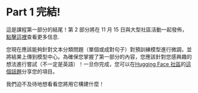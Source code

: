 # Part 1 完結!

<CourseFloatingBanner
    chapter={4}
    classNames="absolute z-10 right-0 top-0"
/>

這是課程第一部分的結尾！第 2 部分將在 11 月 15 日與大型社區活動一起發佈，[點擊這裡](https://huggingface.co/blog/course-launch-event)查看更多信息.

您現在應該能夠針對文本分類問題（單個或成對句子）對預訓練模型進行微調，並將結果上傳到模型中心。為確保您掌握了第一部分的內容，您應該針對您感興趣的想法進行嘗試（不一定是英語）！一旦你完成，您可以在[Hugging Face 社區](https://discuss.huggingface.co/)的[這個話題](https://discuss.huggingface.co/t/share-your-projects/6803)分享您的項目。

我們迫不及待地想看看您將用它構建什麼！